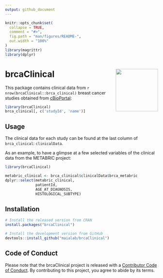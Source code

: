 ```yaml
---
output: github_document
---
```


<!-- README.md is generated from README.Rmd. Please edit that file -->

```r
knitr::opts_chunk$set(
  collapse = TRUE,
  comment = "#>",
  fig.path = "man/figures/README-",
  out.width = "100%"
)
library(magrittr)
library(dplyr)
```

# brcaClinical <img src='man/figures/logo.svg' align="right" height="139" />

<!-- badges: start -->
<!-- badges: end -->

This package contains clinical data from `r nrow(brcaClinical::brca_clinical)` breast cancer studies obtained from [cBioPortal](https://cbioportal.org):

```r
library(brcaClinical)
brca_clinical[, c('studyId', 'name')]
```

## Usage

The clinical data for each study can be found at the last column of `brca_clinical`: `clinicalData`.

As an example, to have a glimpse at a few selected variables of the clinical data from the METABRIC project:

```r
library(brcaClinical)

metabric_clinical <- brca_clinical$clinicalData$brca_metabric
dplyr::select(metabric_clinical,
              patientId,
              AGE_AT_DIAGNOSIS,
              HISTOLOGICAL_SUBTYPE)
```

## Installation

```R
# Install the released version from CRAN
install.packages("brcaClinical")

# Install the development version from GitHub
devtools::install_github("maialab/brcaClinical")
```

## Code of Conduct
  
Please note that the brcaClinical project is released with a [Contributor Code of Conduct](https://contributor-covenant.org/version/2/0/CODE_OF_CONDUCT.html). By contributing to this project, you agree to abide by its terms.

